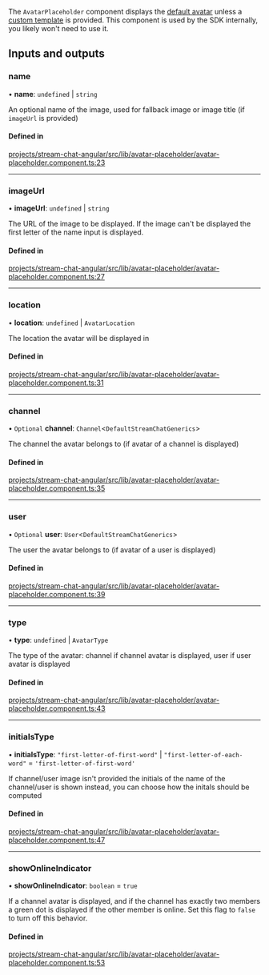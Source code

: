 The `AvatarPlaceholder` component displays the [default avatar](./AvatarComponent.mdx) unless a [custom template](../services/CustomTemplatesService.mdx) is provided. This component is used by the SDK internally, you likely won't need to use it.

[//]: # "Start of generated content"
## Inputs and outputs 


### name

• **name**: `undefined` \| `string`

An optional name of the image, used for fallback image or image title (if `imageUrl` is provided)

#### Defined in

[projects/stream-chat-angular/src/lib/avatar-placeholder/avatar-placeholder.component.ts:23](https://github.com/GetStream/stream-chat-angular/blob/d3c97f75bbf591bac5fc6bd463e942c0f71df8c0/projects/stream-chat-angular/src/lib/avatar-placeholder/avatar-placeholder.component.ts#L23)

___

### imageUrl

• **imageUrl**: `undefined` \| `string`

The URL of the image to be displayed. If the image can't be displayed the first letter of the name input is displayed.

#### Defined in

[projects/stream-chat-angular/src/lib/avatar-placeholder/avatar-placeholder.component.ts:27](https://github.com/GetStream/stream-chat-angular/blob/d3c97f75bbf591bac5fc6bd463e942c0f71df8c0/projects/stream-chat-angular/src/lib/avatar-placeholder/avatar-placeholder.component.ts#L27)

___

### location

• **location**: `undefined` \| `AvatarLocation`

The location the avatar will be displayed in

#### Defined in

[projects/stream-chat-angular/src/lib/avatar-placeholder/avatar-placeholder.component.ts:31](https://github.com/GetStream/stream-chat-angular/blob/d3c97f75bbf591bac5fc6bd463e942c0f71df8c0/projects/stream-chat-angular/src/lib/avatar-placeholder/avatar-placeholder.component.ts#L31)

___

### channel

• `Optional` **channel**: `Channel`\<`DefaultStreamChatGenerics`\>

The channel the avatar belongs to (if avatar of a channel is displayed)

#### Defined in

[projects/stream-chat-angular/src/lib/avatar-placeholder/avatar-placeholder.component.ts:35](https://github.com/GetStream/stream-chat-angular/blob/d3c97f75bbf591bac5fc6bd463e942c0f71df8c0/projects/stream-chat-angular/src/lib/avatar-placeholder/avatar-placeholder.component.ts#L35)

___

### user

• `Optional` **user**: `User`\<`DefaultStreamChatGenerics`\>

The user the avatar belongs to (if avatar of a user is displayed)

#### Defined in

[projects/stream-chat-angular/src/lib/avatar-placeholder/avatar-placeholder.component.ts:39](https://github.com/GetStream/stream-chat-angular/blob/d3c97f75bbf591bac5fc6bd463e942c0f71df8c0/projects/stream-chat-angular/src/lib/avatar-placeholder/avatar-placeholder.component.ts#L39)

___

### type

• **type**: `undefined` \| `AvatarType`

The type of the avatar: channel if channel avatar is displayed, user if user avatar is displayed

#### Defined in

[projects/stream-chat-angular/src/lib/avatar-placeholder/avatar-placeholder.component.ts:43](https://github.com/GetStream/stream-chat-angular/blob/d3c97f75bbf591bac5fc6bd463e942c0f71df8c0/projects/stream-chat-angular/src/lib/avatar-placeholder/avatar-placeholder.component.ts#L43)

___

### initialsType

• **initialsType**: ``"first-letter-of-first-word"`` \| ``"first-letter-of-each-word"`` = `'first-letter-of-first-word'`

If channel/user image isn't provided the initials of the name of the channel/user is shown instead, you can choose how the initals should be computed

#### Defined in

[projects/stream-chat-angular/src/lib/avatar-placeholder/avatar-placeholder.component.ts:47](https://github.com/GetStream/stream-chat-angular/blob/d3c97f75bbf591bac5fc6bd463e942c0f71df8c0/projects/stream-chat-angular/src/lib/avatar-placeholder/avatar-placeholder.component.ts#L47)

___

### showOnlineIndicator

• **showOnlineIndicator**: `boolean` = `true`

If a channel avatar is displayed, and if the channel has exactly two members a green dot is displayed if the other member is online. Set this flag to `false` to turn off this behavior.

#### Defined in

[projects/stream-chat-angular/src/lib/avatar-placeholder/avatar-placeholder.component.ts:53](https://github.com/GetStream/stream-chat-angular/blob/d3c97f75bbf591bac5fc6bd463e942c0f71df8c0/projects/stream-chat-angular/src/lib/avatar-placeholder/avatar-placeholder.component.ts#L53)

[//]: # "End of generated content"
